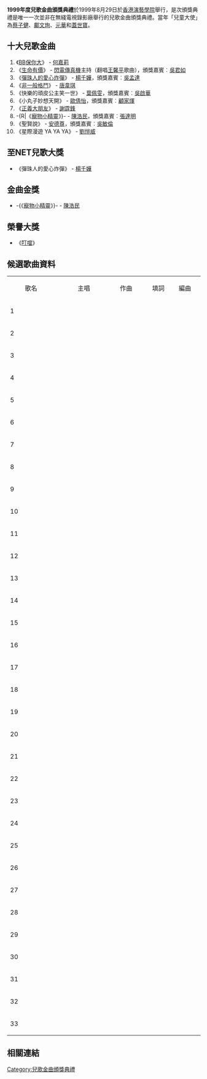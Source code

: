 '''1999年度兒歌金曲頒獎典禮'''於1999年8月29日於[[香港演藝學院|香港演藝學院]]舉行，是次頒獎典禮是唯一一次並非在無綫電視錄影廠舉行的兒歌金曲頒獎典禮。當年「兒童大使」為[[蔡子健|蔡子健]]、[[鄺文珣|鄺文珣]]、[[元華|元華]]和[[蓋世寶|蓋世寶]]。

== 十大兒歌金曲 ==
#《[[酷媽寶貝蛋|BB保你大]]》 - [[何嘉莉|何嘉莉]]
#《[[生命有價|生命有價]]》 - [[閃電傳真機|閃電傳真機]]主持（翻唱[[王馨平|王馨平]]歌曲），頒獎嘉賓︰[[吳君如|吳君如]]
#《[[彈珠人|彈珠人的愛心炸彈]]》 - [[楊千嬅|楊千嬅]]，頒獎嘉賓︰[[吳孟達|吳孟達]]
#《[[大運動會|非一般格鬥]]》 - [[唐韋琪|唐韋琪]]
#《快樂的頑皮公主笑一世》 - [[葉佩雯|葉佩雯]]，頒獎嘉賓︰[[吳啟華|吳啟華]]
#《小丸子妙想天開》 - [[歐倩怡|歐倩怡]]，頒獎嘉賓︰[[顧家煇|顧家煇]]
#《[[超人帝拿|正義大朋友]]》 - [[謝霆鋒|謝霆鋒]]
#-{R|《[[寶可夢系列_(動畫)|寵物小精靈]]》}- - [[陳浩民|陳浩民]]，頒獎嘉賓︰[[張達明_(演員)|張達明]]
#《聖賢說》 - [[安德尊|安德尊]]，頒獎嘉賓︰[[吳敏倫|吳敏倫]]
#《星際漫遊 YA YA YA》 - [[劉愷威|劉愷威]]

== 至NET兒歌大獎 ==
*《彈珠人的愛心炸彈》 - [[楊千嬅|楊千嬅]]

== 金曲金獎 ==
*-{《[[寵物小精靈|寵物小精靈]]》}- - [[陳浩民|陳浩民]]

== 榮譽大獎 ==
*《[[多啦A夢|叮噹]]》

== 候選歌曲資料 ==
 
 
{| border="1" style="font-family:'TimesNewRoman';" width="767"
|-bgcolor=#7FFFD5
| width="24"|''' '''
| width="209"|歌名
| width="159"|主唱
| width="111"|作曲
| width="84"|填詞
| width="76"|編曲
 
|-
| width="24"|1
| height="10" width="209"|

| height="10" width="159"|

| height="10" width="111"|

| height="10" width="84"|

| height="10" width="76"|

 
|-
| width="24"|2
| height="5" width="209"|

| height="5" width="159"|

| height="5" width="111"|

| height="5" width="84"|

| height="5" width="76"|

|-
| width="24"|3
| height="5" width="209"|

| height="5" width="159"|

| height="5" width="111"|

| height="5" width="84"|

| height="5" width="76"|

|-
| width="24"|4
| height="5" width="209"|

| height="5" width="159"|

| height="5" width="111"|

| height="5" width="84"|

| height="5" width="76"|

|-
| width="24"|5
| height="5" width="209"|

| height="5" width="159"|

| height="5" width="111"|

| height="5" width="84"|

| height="5" width="76"|

|-
| width="24"|6
| height="5" width="209"|

| height="5" width="159"|

| height="5" width="111"|

| height="5" width="84"|

| height="5" width="76"|

|-
| width="24"|7
| height="5" width="209"|

| height="5" width="159"|

| height="5" width="111"|

| height="5" width="84"|

| height="5" width="76"|

|-
| width="24"|8
| height="5" width="209"|

| height="5" width="159"|

| height="5" width="111"|

| height="5" width="84"|

| height="5" width="76"|

|-
| width="24"|9
| height="5" width="209"|

| height="5" width="159"|

| height="5" width="111"|

| height="5" width="84"|

| height="5" width="76"|

|-
| width="24"|10
| height="5" width="209"|

| height="5" width="159"|

| height="5" width="111"|

| height="5" width="84"|

| height="5" width="76"|

|-
| width="24"|11
| height="5" width="209"|

| height="5" width="159"|

| height="5" width="111"|

| height="5" width="84"|

| height="5" width="76"|

|-
| width="24"|12
| height="5" width="209"|

| height="5" width="159"|

| height="5" width="111"|

| height="5" width="84"|

| height="5" width="76"|

|-
| width="24"|13
| height="5" width="209"|

| height="5" width="159"|

| height="5" width="111"|

| height="5" width="84"|

| height="5" width="76"|

|-
| width="24"|14
| height="5" width="209"|

| height="5" width="159"|

| height="5" width="111"|

| height="5" width="84"|

| height="5" width="76"|

|-
| width="24"|15
| height="5" width="209"|

| height="5" width="159"|

| height="5" width="111"|

| height="5" width="84"|

| height="5" width="76"|

|-
| width="24"|16
| height="5" width="209"|

| height="5" width="159"|

| height="5" width="111"|

| height="5" width="84"|

| height="5" width="76"|

|-
| width="24"|17
| height="5" width="209"|

| height="5" width="159"|

| height="5" width="111"|

| height="5" width="84"|

| height="5" width="76"|

|-
| width="24"|18
| height="5" width="209"|

| height="5" width="159"|

| height="5" width="111"|

| height="5" width="84"|

| height="5" width="76"|

|-
| width="24"|19
| height="5" width="209"|

| height="5" width="159"|

| height="5" width="111"|

| height="5" width="84"|

| height="5" width="76"|

|-
| width="24"|20
| height="5" width="209"|

| height="5" width="159"|

| height="5" width="111"|

| height="5" width="84"|

| height="5" width="76"|

|-
| width="24"|21
| height="5" width="209"|

| height="5" width="159"|

| height="5" width="111"|

| height="5" width="84"|

| height="5" width="76"|

|-
| width="24"|22
| height="5" width="209"|

| height="5" width="159"|

| height="5" width="111"|

| height="5" width="84"|

| height="5" width="76"|

|-
| width="24"|23
| height="5" width="209"|

| height="5" width="159"|

| height="5" width="111"|

| height="5" width="84"|

| height="5" width="76"|

|-
| width="24"|24
| height="5" width="209"|

| height="5" width="159"|

| height="5" width="111"|

| height="5" width="84"|

| height="5" width="76"|

|-
| width="24"|25
| height="5" width="209"|

| height="5" width="159"|

| height="5" width="111"|

| height="5" width="84"|

| height="5" width="76"|

|-
| width="24"|26
| height="5" width="209"|

| height="5" width="159"|

| height="5" width="111"|

| height="5" width="84"|

| height="5" width="76"|

|-
| width="24"|27
| height="5" width="209"|

| height="5" width="159"|

| height="5" width="111"|

| height="5" width="84"|

| height="5" width="76"|

|-
| width="24"|28
| height="5" width="209"|

| height="5" width="159"|

| height="5" width="111"|

| height="5" width="84"|

| height="5" width="76"|

|-
| width="24"|29
| height="5" width="209"|

| height="5" width="159"|

| height="5" width="111"|

| height="5" width="84"|

| height="5" width="76"|

|-
| width="24"|30
| height="5" width="209"|

| height="5" width="159"|

| height="5" width="111"|

| height="5" width="84"|

| height="5" width="76"|

|-
| width="24"|31
| height="5" width="209"|

| height="5" width="159"|

| height="5" width="111"|

| height="5" width="84"|

| height="5" width="76"|

|-
| width="24"|32
| height="5" width="209"|

| height="5" width="159"|

| height="5" width="111"|

| height="5" width="84"|

| height="5" width="76"|

|-
| width="24"|33
| height="5" width="209"|

| height="5" width="159"|

| height="5" width="111"|

| height="5" width="84"|

| height="5" width="76"|

|}
== 相關連結 ==
{{兒歌金曲頒獎典禮}}
{{香港兒歌頒獎典禮}}

[[Category:兒歌金曲頒獎典禮|Category:兒歌金曲頒獎典禮]]